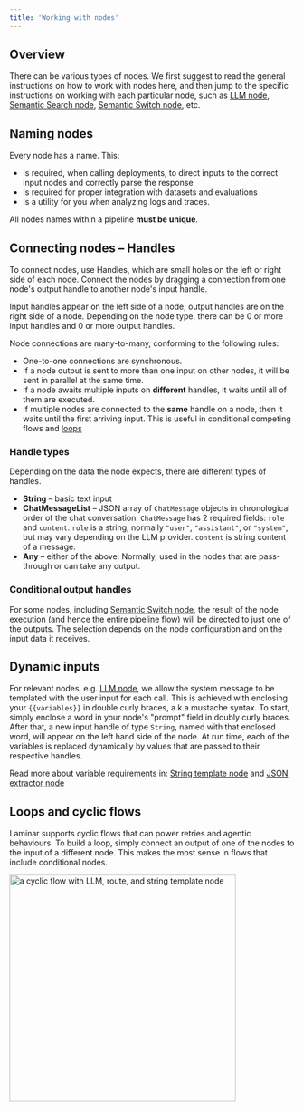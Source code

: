 ```yaml
---
title: 'Working with nodes'
---
```


## Overview

There can be various types of nodes.
We first suggest to read the general instructions on how to work with nodes here, and then jump
to the specific instructions on working with each particular node,
such as [LLM node](/nodes/LLM),
[Semantic Search node](/nodes/semantic-search),
[Semantic Switch node](/nodes/semantic-switch), etc.

## Naming nodes

Every node has a name. This:
- Is required, when calling deployments, to direct inputs to the correct input nodes and correctly parse the response
- Is required for proper integration with datasets and evaluations
- Is a utility for you when analyzing logs and traces.

All nodes names within a pipeline **must be unique**.

## Connecting nodes – Handles

To connect nodes, use Handles, which are small holes on the left or right side of each node.
Connect the nodes by dragging a connection from one node's output handle to another node's input handle.

Input handles appear on the left side of a node; output handles are on the right side of a node.
Depending on the node type, there can be 0 or more input handles and 0 or more output handles.

Node connections are many-to-many, conforming to the following rules:
- One-to-one connections are synchronous.
- If a node output is sent to more than one input on other nodes, it will be sent in parallel at the same time.
- If a node awaits multiple inputs on __different__ handles, it waits until all of them are executed.
- If multiple nodes are connected to the __same__ handle on a node, then it waits until the first arriving input.
This is useful in conditional competing flows and [loops](/pipeline/working-with-nodes#loops-and-cyclic-flows)

### Handle types

Depending on the data the node expects, there are different types of handles.

- **String** – basic text input
- **ChatMessageList** – JSON array of `ChatMessage` objects in chronological order of the chat conversation. `ChatMessage` has 2 required fields: `role` and `content`. `role` is a string, normally `"user"`, `"assistant"`, or `"system"`,
but may vary depending on the LLM provider. `content` is string content of a message.
- **Any** – either of the above. Normally, used in the nodes that are pass-through or can take any output.

### Conditional output handles

For some nodes, including [Semantic Switch node](/nodes/semantic-switch), the result of the node execution (and hence the entire pipeline flow) will be directed to just one of the outputs.
The selection depends on the node configuration and on the input data it receives.

## Dynamic inputs

For relevant nodes, e.g. [LLM node](/nodes/LLM),
we allow the system message to be templated with the user input for each call.
This is achieved with enclosing your `{{variables}}` in double curly braces, a.k.a mustache syntax.
To start, simply enclose a word in your node's "prompt" field in doubly curly braces. After that, a new input handle of type `String`, named with that enclosed word,
will appear on the left hand side of the node. At run time, each of the variables is replaced dynamically by values that are passed to their respective handles.

Read more about variable requirements in: [String template node](/nodes/string-template) and [JSON extractor node](/nodes/json-extractor)

## Loops and cyclic flows

Laminar supports cyclic flows that can power retries and agentic behaviours.
To build a loop, simply connect an output of one of the nodes to the input of a different node.
This makes the most sense in flows that include conditional nodes.

<img height="400" src="/images/pipeline-builder/sample-cyclic-flow.png" alt="a cyclic flow with LLM, route, and string template node"/>
